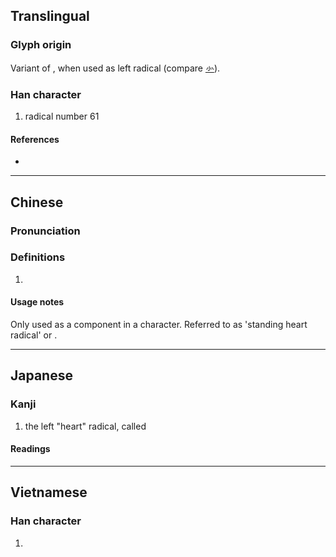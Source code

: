 {{also|心|㣺}}
{{character info}}
{{character info|⺖}}
==Translingual==
{{stroke order|type=animate}}

===Glyph origin===
Variant of {{m|mul|心||heart|sc=Hani}}, when used as left radical (compare [[㣺]]).

===Han character===
{{Han char|rn=61|rad=心|as=00|sn=3|var=1|four=|canj=HY|ids=⿰丿卜,⿻丨八}}

# radical number 61

====References====
* {{Han ref|kx=0375.011|dkj=10297|dj=0701.020|hdz=42267.011|uh=5FC4|ud=24516}}

----

==Chinese==
{{zh-forms}}

===Pronunciation===
{{zh-pron
|m=xīn
|cat=
}}

===Definitions===
{{zh-hanzi}}

# {{n-g|radical form of {{l|zh|心}}.}}

====Usage notes====
Only used as a component in a character. Referred to as {{zh-l|豎心旁}} 'standing heart radical' or {{zh-l|心部}}.

----

==Japanese==

===Kanji===
{{ja-kanji|grade=r|rs=心00}}

# the left "heart" radical, called {{ja-l|立心偏|risshinben}}

====Readings====
{{ja-readings
|kun=りっしんべん-
}}

----

==Vietnamese==

===Han character===
{{vi-hantu|[[tâm]]|rs=心00}}

# {{rfdef|vi|sort=心00}}